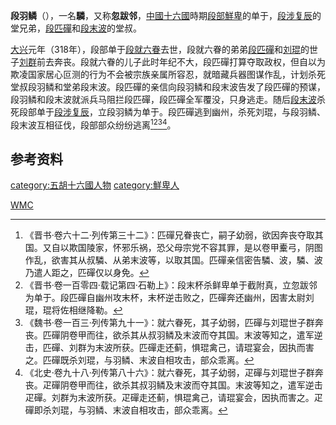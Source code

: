 '''段羽鳞'''（{{bd|？||？||}}），一名'''驎'''，又称'''忽跋邻'''，[[中國|中國]][[十六國|十六國]]時期[[段部鮮卑|段部鮮卑]]的单于，[[段涉复辰|段涉复辰]]的堂兄弟，[[段匹磾|段匹磾]]和[[段末波|段末波]]的堂叔。

[[大兴_(东晋)|大兴]]元年（318年），段部单于[[段就六眷|段就六眷]]去世，段就六眷的弟弟[[段匹磾|段匹磾]]和[[刘琨|刘琨]]的世子[[刘群|刘群]]前去奔丧。段就六眷的儿子此时年纪不大，段匹磾打算夺取政权，但自以为欺凌国家居心叵测的行为不会被宗族亲属所容忍，就暗藏兵器图谋作乱，计划杀死堂叔段羽鳞和堂弟段末波。段匹磾的亲信向段羽鳞和段末波告发了段匹磾的预谋，段羽鳞和段末波就派兵马阻拦段匹磾，段匹磾全军覆没，只身逃走。随后[[段末波|段末波]]杀死段部单于[[段涉复辰|段涉复辰]]，立段羽鳞为单于。段匹磾逃到幽州，杀死刘琨，与段羽鳞、段末波互相征伐，段部部众纷纷逃离<ref>《晋书·卷六十二·列传第三十二》：匹磾兄眷丧亡，嗣子幼弱，欲因奔丧夺取其国。又自以欺国陵家，怀邪乐祸，恐父母宗党不容其罪，是以卷甲櫜弓，阴图作乱，欲害其从叔驎、从弟末波等，以取其国。匹磾亲信密告驎、波，驎、波乃遣人距之，匹磾仅以身免。</ref><ref>《晋书·卷一百零四·载记第四·石勒上》：段末杯杀鲜卑单于截附真，立忽跋邻为单于。段匹磾自幽州攻末杯，末杯逆击败之，匹磾奔还幽州，因害太尉刘琨，琨将佐相继降勒。</ref><ref>《魏书·卷一百三·列传第九十一》：就六眷死，其子幼弱，匹磾与刘琨世子群奔丧。匹磾阴卷甲而往，欲杀其从叔羽鳞及末波而夺其国。末波等知之，遣军逆击，匹磾、刘群为末波所获。匹磾走还蓟，惧琨禽己，请琨宴会，因执而害之。匹磾既杀刘琨，与羽鳞、末波自相攻击，部众乖离。</ref><ref>《北史·卷九十八·列传第八十六》：就六眷死，其子幼弱，疋磾与刘琨世子群奔丧。疋磾阴卷甲而往，欲杀其叔羽鳞及末波而夺其国。末波等知之，遣军逆击疋磾。刘群为末波所获。疋磾走还蓟，惧琨禽己，请琨宴会，因执而害之。疋磾即杀刘琨，与羽鳞、末波自相攻击，部众乖离。</ref>。

==参考资料==
{{reflist}}

[[category:五胡十六國人物|category:五胡十六國人物]] 
[[category:鮮卑人|category:鮮卑人]]
[[Category:段姓|WMC]]